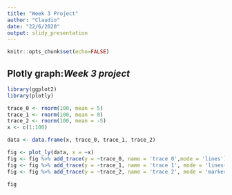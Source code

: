 ```yaml
---
title: "Week 3 Project"
author: "Claudio"
date: "22/6/2020"
output: slidy_presentation
---
```

```r
knitr::opts_chunk$set(echo=FALSE)
```


## Plotly graph:*Week 3 project*

```r
library(ggplot2)
library(plotly)

trace_0 <- rnorm(100, mean = 5)
trace_1 <- rnorm(100, mean = 0)
trace_2 <- rnorm(100, mean = -5)
x <- c(1:100)

data <- data.frame(x, trace_0, trace_1, trace_2)

fig <- plot_ly(data, x = ~x)
fig <- fig %>% add_trace(y = ~trace_0, name = 'trace 0',mode = 'lines')
fig <- fig %>% add_trace(y = ~trace_1, name = 'trace 1', mode = 'lines+markers')
fig <- fig %>% add_trace(y = ~trace_2, name = 'trace 2', mode = 'markers')

fig
```


